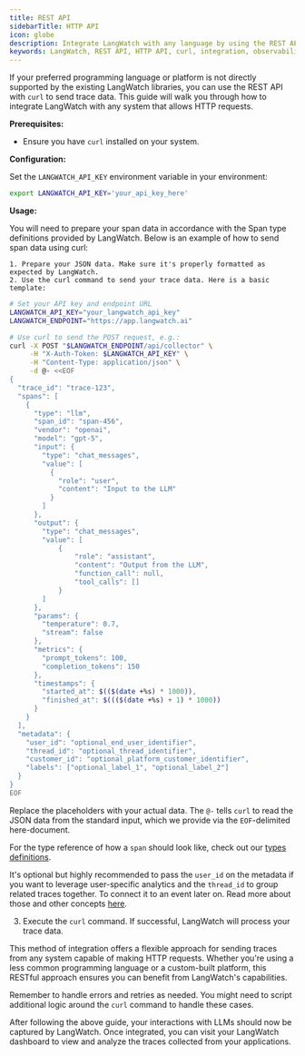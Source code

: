```yaml
---
title: REST API
sidebarTitle: HTTP API
icon: globe
description: Integrate LangWatch with any language by using the REST API
keywords: LangWatch, REST API, HTTP API, curl, integration, observability, evaluation, prompts, datasets, workflows, automation
---
```


If your preferred programming language or platform is not directly supported by the existing LangWatch libraries, you can use the REST API with `curl` to send trace data. This guide will walk you through how to integrate LangWatch with any system that allows HTTP requests.


<LLMsTxtProtip />

**Prerequisites:**

- Ensure you have `curl` installed on your system.

**Configuration:**

Set the `LANGWATCH_API_KEY` environment variable in your environment:

```bash
export LANGWATCH_API_KEY='your_api_key_here'
```

**Usage:**

You will need to prepare your span data in accordance with the Span type definitions provided by LangWatch. Below is an example of how to send span data using curl:

    1. Prepare your JSON data. Make sure it's properly formatted as expected by LangWatch.
    2. Use the curl command to send your trace data. Here is a basic template:

```bash
# Set your API key and endpoint URL
LANGWATCH_API_KEY="your_langwatch_api_key"
LANGWATCH_ENDPOINT="https://app.langwatch.ai"

# Use curl to send the POST request, e.g.:
curl -X POST "$LANGWATCH_ENDPOINT/api/collector" \
     -H "X-Auth-Token: $LANGWATCH_API_KEY" \
     -H "Content-Type: application/json" \
     -d @- <<EOF
{
  "trace_id": "trace-123",
  "spans": [
    {
      "type": "llm",
      "span_id": "span-456",
      "vendor": "openai",
      "model": "gpt-5",
      "input": {
        "type": "chat_messages",
        "value": [
          {
            "role": "user",
            "content": "Input to the LLM"
          }
        ]
      },
      "output": {
        "type": "chat_messages",
        "value": [
            {
                "role": "assistant",
                "content": "Output from the LLM",
                "function_call": null,
                "tool_calls": []
            }
        ]
      },
      "params": {
        "temperature": 0.7,
        "stream": false
      },
      "metrics": {
        "prompt_tokens": 100,
        "completion_tokens": 150
      },
      "timestamps": {
        "started_at": $(($(date +%s) * 1000)),
        "finished_at": $((($(date +%s) + 1) * 1000))
      }
    }
  ],
  "metadata": {
    "user_id": "optional_end_user_identifier",
    "thread_id": "optional_thread_identifier",
    "customer_id": "optional_platform_customer_identifier",
    "labels": ["optional_label_1", "optional_label_2"]
  }
}
EOF
```

Replace the placeholders with your actual data. The `@-` tells `curl` to read the JSON data from the standard input, which we provide via the `EOF`-delimited here-document.

For the type reference of how a `span` should look like, check out our [types definitions](https://github.com/langwatch/langwatch/blob/main/python-sdk/src/langwatch/types.py).

It's optional but highly recommended to pass the `user_id` on the metadata if you want to leverage user-specific analytics and the `thread_id` to group related traces together. To connect it to an event later on. Read more about those and other concepts [here](../concepts).

3.  Execute the `curl` command. If successful, LangWatch will process your trace data.

This method of integration offers a flexible approach for sending traces from any system capable of making HTTP requests. Whether you're using a less common programming language or a custom-built platform, this RESTful approach ensures you can benefit from LangWatch's capabilities.

Remember to handle errors and retries as needed. You might need to script additional logic around the `curl` command to handle these cases.

After following the above guide, your interactions with LLMs should now be captured by LangWatch. Once integrated, you can visit your LangWatch dashboard to view and analyze the traces collected from your applications.

